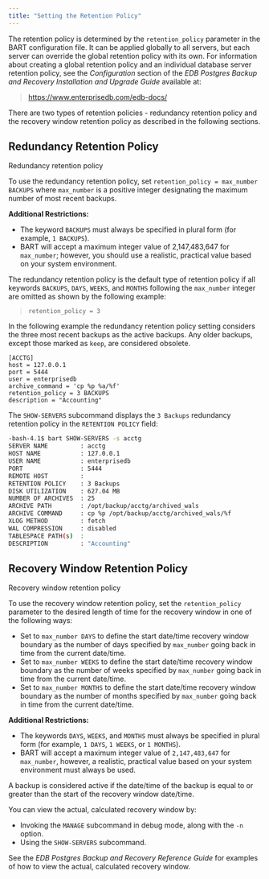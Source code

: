 ```yaml
---
title: "Setting the Retention Policy"
---
```


<div id="setting_the_retention_policy" class="registered_link"></div>


The retention policy is determined by the `retention_policy` parameter in the BART configuration file. It can be applied globally to all servers, but each server can override the global retention policy with its own. For information about creating a global retention policy and an individual database server retention policy, see the *Configuration* section of the *EDB Postgres Backup and Recovery Installation and Upgrade Guide* available at:

> <https://www.enterprisedb.com/edb-docs/>

There are two types of retention policies - redundancy retention policy and the recovery window retention policy as described in the following sections.

<div id="redundancy_retention_policy" class="registered_link"></div>

## Redundancy Retention Policy

<div class="index">

Redundancy retention policy

</div>

To use the redundancy retention policy, set `retention_policy = max_number BACKUPS` where `max_number` is a positive integer designating the maximum number of most recent backups.

**Additional Restrictions:**

  - The keyword `BACKUPS` must always be specified in plural form (for example, `1 BACKUPS`).
  - BART will accept a maximum integer value of 2,147,483,647 for `max_number`; however, you should use a realistic, practical value based on your system environment.

The redundancy retention policy is the default type of retention policy if all keywords `BACKUPS`, `DAYS`, `WEEKS`, and `MONTHS` following the `max_number` integer are omitted as shown by the following example:

> `retention_policy = 3`

In the following example the redundancy retention policy setting considers the three most recent backups as the active backups. Any older backups, except those marked as `keep`, are considered obsolete.

``` text
[ACCTG]
host = 127.0.0.1
port = 5444
user = enterprisedb
archive_command = 'cp %p %a/%f'
retention_policy = 3 BACKUPS
description = "Accounting"
```

The `SHOW-SERVERS` subcommand displays the `3 Backups` redundancy retention policy in the `RETENTION POLICY` field:

``` bash
-bash-4.1$ bart SHOW-SERVERS -s acctg
SERVER NAME         : acctg
HOST NAME           : 127.0.0.1
USER NAME           : enterprisedb
PORT                : 5444
REMOTE HOST         :
RETENTION POLICY    : 3 Backups
DISK UTILIZATION    : 627.04 MB
NUMBER OF ARCHIVES  : 25
ARCHIVE PATH        : /opt/backup/acctg/archived_wals
ARCHIVE COMMAND     : cp %p /opt/backup/acctg/archived_wals/%f
XLOG METHOD         : fetch
WAL COMPRESSION     : disabled
TABLESPACE PATH(s)  :
DESCRIPTION         : "Accounting"
```

<div id="recovery_window_retention_policy" class="registered_link"></div>

## Recovery Window Retention Policy

<div class="index">

Recovery window retention policy

</div>

To use the recovery window retention policy, set the `retention_policy` parameter to the desired length of time for the recovery window in one of the following ways:

  - Set to `max_number DAYS` to define the start date/time recovery window boundary as the number of days specified by `max_number` going back in time from the current date/time.
  - Set to `max_number WEEKS` to define the start date/time recovery window boundary as the number of weeks specified by `max_number` going back in time from the current date/time.
  - Set to `max_number MONTHS` to define the start date/time recovery window boundary as the number of months specified by `max_number` going back in time from the current date/time.

**Additional Restrictions:**

  - The keywords `DAYS`, `WEEKS`, and `MONTHS` must always be specified in plural form (for example, `1 DAYS`, `1 WEEKS`, or `1 MONTHS`).
  - BART will accept a maximum integer value of `2,147,483,647` for `max_number`, however, a realistic, practical value based on your system environment must always be used.

A backup is considered active if the date/time of the backup is equal to or greater than the start of the recovery window date/time.

You can view the actual, calculated recovery window by:

  - Invoking the `MANAGE` subcommand in debug mode, along with the `-n` option.
  - Using the `SHOW-SERVERS` subcommand.

See the *EDB Postgres Backup and Recovery Reference Guide* for examples of how to view the actual, calculated recovery window.

